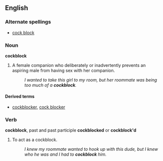 ==English==

===Alternate spellings===
*[[cock block]]

===Noun===
'''cockblock'''

# {{slang}} A female companion who deliberately or inadvertently prevents an aspiring male from having sex with her companion.
#: ''I wanted to take this girl to my room, but her roommate was being too much of a '''cockblock'''.''

====Derived terms====
*[[cockblocker]], [[cock blocker]]

===Verb===
'''cockblock''', past and past participle '''cockblocked''' or '''cockblock'd'''

# {{slang}} To act as a cockblock.
#: ''I knew my roommate wanted to hook up with this dude, but I knew who he was and I had to '''cockblock''' him.''